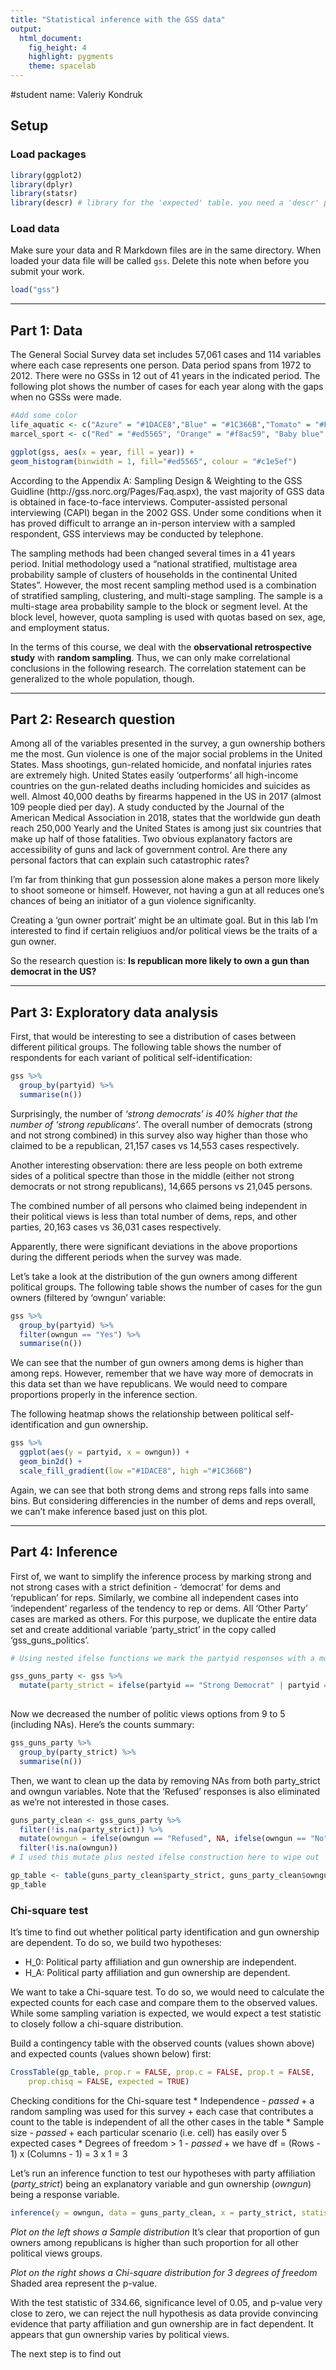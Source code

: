 ```yaml
---
title: "Statistical inference with the GSS data"
output: 
  html_document: 
    fig_height: 4
    highlight: pygments
    theme: spacelab
---
```


#student name: Valeriy Kondruk

## Setup

### Load packages

```r
library(ggplot2)
library(dplyr)
library(statsr)
library(descr) # library for the 'expected' table. you need a 'descr' package installed from CRAN
```

### Load data

Make sure your data and R Markdown files are in the same directory. When loaded
your data file will be called `gss`. Delete this note when before you submit 
your work. 

```r
load("gss")
```



* * *

## Part 1: Data

The General Social Survey data set includes 57,061 cases and 114 variables where each case represents one person. Data period spans from 1972 to 2012. There were no GSSs in 12 out of 41 years in the indicated period. The following plot shows the number of cases for each year along with the gaps when no GSSs were made.

```r
#Add some color
life_aquatic <- c("Azure" = "#1DACE8","Blue" = "#1C366B","Tomato" = "#F24D29","Beige" = "#E5C4A1","Silver" = "#C4CFD0")
marcel_sport <- c("Red" = "#ed5565", "Orange" = "#f8ac59", "Baby blue" = "#c1e5ef", "Blue" = "#1799c6", "Dark blue" = "#1799c6")

ggplot(gss, aes(x = year, fill = year)) + 
geom_histogram(binwidth = 1, fill="#ed5565", colour = "#c1e5ef")
```

According to the Appendix A: Sampling Design & Weighting to the GSS Guidline (http://gss.norc.org/Pages/Faq.aspx), the vast majority of GSS data is obtained in face-to-face interviews. Computer-assisted personal interviewing (CAPI) began in the 2002 GSS. Under some conditions when it has proved difficult to arrange an in-person interview with a sampled respondent, GSS interviews may be conducted by telephone.

The sampling methods had been changed several times in a 41 years period. Initial methodology used a "national stratified, multistage area probability sample of clusters of households in the continental United States". However, the most recent sampling method used is a combination of stratified sampling, clustering, and multi-stage sampling. The sample is a multi-stage area probability sample to the block or segment level. At the block level, however, quota sampling is used with quotas based on sex, age, and employment status.

In the terms of this course, we deal with the **observational retrospective study** with **random sampling**. Thus, we can only make correlational conclusions in the following research. The correlation statement can be generalized to the whole population, though.


* * *

## Part 2: Research question

Among all of the variables presented in the survey, a gun ownership bothers me the most. Gun violence is one of the major social problems in the United States. Mass shootings, gun-related homicide, and nonfatal injuries rates are extremely high. United States easily 'outperforms' all high-income countries on the gun-related deaths including homicides and suicides as well. Almost 40,000 deaths by firearms happened in the US in 2017 (almost 109 people died per day). A study conducted by the Journal of the American Medical Association in 2018, states that the worldwide gun death reach 250,000 Yearly and the United States is among just six countries that make up half of those fatalities. Two obvious explanatory factors are accessibility of guns and lack of government control. Are there any personal factors that can explain such catastrophic rates?

I'm far from thinking that gun possession alone makes a person more likely to shoot someone or himself. However, not having a gun at all reduces one's chances of being an initiator of a gun violence significanlty. 

Creating a 'gun owner portrait' might be an ultimate goal. But in this lab I'm interested to find if certain religiuos and/or political views be the traits of a gun owner. 

So the research question is: 
**Is republican more likely to own a gun than democrat in the US?** 


* * *

## Part 3: Exploratory data analysis

First, that would be interesting to see a distribution of cases between different pilitical groups. The following table shows the number of respondents for each variant of political self-identification:

```r
gss %>%
  group_by(partyid) %>%
  summarise(n())
```

Surprisingly, the number of *'strong democrats' is 40% higher that the number of 'strong republicans'*. The overall number of democrats (strong and not strong combined) in this survey also way higher than those who claimed to be a republican, 21,157 cases vs 14,553 cases respectively. 

Another interesting observation: there are less people on both extreme sides of a political spectre than those in the middle (either not strong democrats or not strong republicans), 14,665 persons vs 21,045 persons.

The combined number of all persons who claimed being independent in their political views is less than total number of dems, reps, and other parties, 20,163 cases vs 36,031 cases respectively.

Apparently, there were significant deviations in the above proportions during the different periods when the survey was made.

Let's take a look at the distribution of the gun owners among different political groups. The following table shows the number of cases for the gun owners (filtered by 'owngun' variable:

```r
gss %>%
  group_by(partyid) %>%
  filter(owngun == "Yes") %>%
  summarise(n())
```

We can see that the number of gun owners among dems is higher than among reps. However, remember that we have way more of democrats in this data set than we have republicans. We would need to compare proportions properly in the inference section. 

The following heatmap shows the relationship between political self-identification and gun ownership.

```r
gss %>%
  ggplot(aes(y = partyid, x = owngun)) +
  geom_bin2d() +
  scale_fill_gradient(low ="#1DACE8", high ="#1C366B")

```

Again, we can see that both strong dems and strong reps falls into same bins. But considering differencies in the number of dems and reps overall, we can't make inference based just on this plot.


* * *

## Part 4: Inference

First of, we want to simplify the inference process by marking strong and not strong cases with a strict definition  - 'democrat' for dems and 'republican' for reps. Similarly, we combine all independent cases into 'independent' regarless of the tendency to rep or dems. All 'Other Party' cases are marked as others. For this purpose, we duplicate the entire data set and create additional variable 'party_strict' in the copy called 'gss_guns_politics'.

```r
# Using nested ifelse functions we mark the partyid responses with a more strict definitions and put the output in a new variable 'party_strict'

gss_guns_party <- gss %>%
  mutate(party_strict = ifelse(partyid == "Strong Democrat" | partyid == "Not Str Democrat", "democrat", ifelse(partyid == "Strong Republican" | partyid == "Not Str Republican", "republican", ifelse(partyid == "Ind,Near Dem" | partyid == "Ind,Near Rep" | partyid == "Independent", "independent", ifelse(partyid == "Other Party", "other", NA)))))
  
```

Now we decreased the number of politic views options from 9 to 5 (including NAs). Here's the counts summary:

```r
gss_guns_party %>%
  group_by(party_strict) %>%
  summarise(n())
```

Then, we want to clean up the data by removing NAs from both party_strict and owngun variables. Note that the 'Refused' responses is also eliminated as we're not interested in those cases.

```r
guns_party_clean <- gss_guns_party %>%
  filter(!is.na(party_strict)) %>%
  mutate(owngun = ifelse(owngun == "Refused", NA, ifelse(owngun == "No", "No", ifelse(owngun == "Yes", "Yes", NA)))) %>%
  filter(!is.na(owngun))
# I used this mutate plus nested ifelse construction here to wipe out 'Refused' somehow. When I used simple filter a 'Refused' response remained in the contingency table even though it had 0 reported cases. I couldn't solve this issue with other methods.

gp_table <- table(guns_party_clean$party_strict, guns_party_clean$owngun)
gp_table
```

### Chi-square test

It's time to find out whether political party identification and gun ownership are  dependent. To do so, we build two hypotheses:

* H_0: Political party affiliation and gun ownership are independent. 
* H_A: Political party affiliation and gun ownership are dependent.

We want to take a Chi-square test. To do so, we would need to calculate the expected counts for each case and compare them to the observed values. While some sampling variation is expected, we would expect a test statistic to closely follow a chi-square distribution. 

Build a contingency table with the observed counts (values shown above) and expected counts (values shown below) first:
```r
CrossTable(gp_table, prop.r = FALSE, prop.c = FALSE, prop.t = FALSE,
    prop.chisq = FALSE, expected = TRUE)
```



Checking conditions for the Chi-square test
* Independence - *passed*
  + a random sampling was used for this survey
  + each case that contributes a count to the table is independent of all the other cases in the table
* Sample size - *passed*
  + each particular scenario (i.e. cell) has easily over 5 expected cases
* Degrees of freedom > 1 - *passed*
  + we have df = (Rows - 1) x (Columns - 1) = 3 x 1 = 3

Let's run an inference function to test our hypotheses with party affiliation (*party_strict*) being an explanatory variable and gun ownership (*owngun*) being a response variable. 

```r
inference(y = owngun, data = guns_party_clean, x = party_strict, statistic = "proportion", type= "ht", method = "theoretical", success = "Yes", alternative = "greater", sig_level = 0.05)
```

*Plot on the left shows a Sample distribution*
It's clear that proportion of gun owners among republicans is higher than such  proportion for all other political views groups. 

*Plot on the right shows a Chi-square distribution for 3 degrees of freedom*
Shaded area represent the p-value.

With the test statistic of 334.66, significance level of 0.05, and p-value very close to zero, we can reject the null hypothesis as data provide convincing evidence that party affiliation and gun ownership are in fact dependent. It appears that gun ownership varies by political views.

The next step is to find out 
